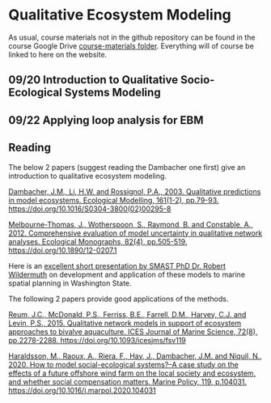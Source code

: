 # Qualitative Ecosystem Modeling {#qualmod}

As usual, course materials not in the github repository can be found in the course Google Drive [course-materials folder](https://drive.google.com/drive/folders/1Wt4fhAgCP92aBu_XSCQq50Xrkc-UVHnx?usp=sharing). Everything will of course be linked to here on the website.  

## 09/20 Introduction to Qualitative Socio-Ecological Systems Modeling {.unlisted .unnumbered}

## 09/22 Applying loop analysis for EBM {.unlisted .unnumbered}

## Reading {.unlisted .unnumbered}

The below 2 papers (suggest reading the Dambacher one first) give an introduction to qualitative ecosystem modeling.  

[Dambacher, J.M., Li, H.W. and Rossignol, P.A., 2003. Qualitative predictions in model ecosystems. Ecological Modelling, 161(1-2), pp.79-93. https://doi.org/10.1016/S0304-3800(02)00295-8](https://doi.org/10.1016/S0304-3800(02)00295-8)  

[Melbourne-Thomas, J., Wotherspoon, S., Raymond, B. and Constable, A., 2012. Comprehensive evaluation of model uncertainty in qualitative network analyses. Ecological Monographs, 82(4), pp.505-519. https://doi.org/10.1890/12-0207.1](https://doi.org/10.1890/12-0207.1)  

Here is an [excellent short presentation by SMAST PhD Dr. Robert Wildermuth](https://www.dropbox.com/s/7zmf4x45euofhhb/Video_Wildermuth_WCMAC_20210317.mp4?dl=0) on development and application of these models to marine spatial planning in Washington State.  

The following 2 papers provide good applications of the methods.

[Reum, J.C., McDonald, P.S., Ferriss, B.E., Farrell, D.M., Harvey, C.J. and Levin, P.S., 2015. Qualitative network models in support of ecosystem approaches to bivalve aquaculture. ICES Journal of Marine Science, 72(8), pp.2278-2288. https://doi.org/10.1093/icesjms/fsv119](https://doi.org/10.1093/icesjms/fsv119)  

[Haraldsson, M., Raoux, A., Riera, F., Hay, J., Dambacher, J.M. and Niquil, N., 2020. How to model social-ecological systems?–A case study on the effects of a future offshore wind farm on the local society and ecosystem, and whether social compensation matters. Marine Policy, 119, p.104031. https://doi.org/10.1016/j.marpol.2020.104031](https://doi.org/10.1016/j.marpol.2020.104031)  

